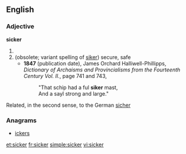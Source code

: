 ==English==
{{rfc|split by ety etc.}}


===Adjective===
'''sicker'''
# {{comparative of|[[sick]]}}
# (obsolete; variant spelling of [[siker]]) secure, safe
#* '''1847''' (publication date), James Orchard Halliwell-Phillipps, ''Dictionary of Archaisms and Provincialisms from the Fourteenth Century Vol. II.'', page 741 and 743,
#*: "That schip had a ful '''siker''' mast,
#*: And a sayl strong and large."

Related, in the second sense, to the German [[sicher]]

===Anagrams===
* [[ickers#English|ickers]]

[[et:sicker]]
[[fr:sicker]]
[[simple:sicker]]
[[vi:sicker]]